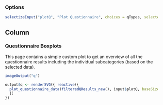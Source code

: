 ### Options

```r
selectizeInput("plotQ", "Plot Questionnaire", choices = qTypes, selected = qTypes[1], multiple = FALSE)
```

Column
--------------------------------------------

### Questionnaire Boxplots  {data-height=1500}
This page contains a simple custom plot to get an overview of all the questionnaire results including the individual subcategories (based on the selected data).
```r
imageOutput("q")
```

```r
output$q <- renderSVG({ reactive({
  plot_questionnaire_data(filteredQResults_new(), input$plotQ, baseSize = input$baseSize)
  })
})
```

